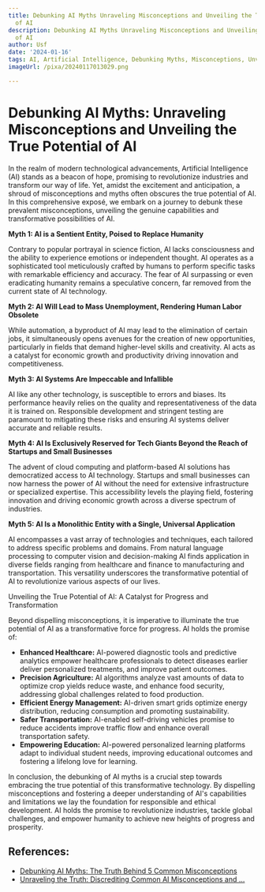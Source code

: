 ```yaml
---
title: Debunking AI Myths Unraveling Misconceptions and Unveiling the True Potential
  of AI
description: Debunking AI Myths Unraveling Misconceptions and Unveiling the True Potential
  of AI
author: Usf
date: '2024-01-16'
tags: AI, Artificial Intelligence, Debunking Myths, Misconceptions, Unveiling Potential
imageUrl: /pixa/20240117013029.png

---
```

# Debunking AI  Myths: Unraveling Misconceptions and Unveiling the True Potential  of AI

In the realm of modern technological advancements, Artificial  Intelligence (AI) stands as a beacon of hope, promising to revolutionize industries and transform our way of life. Yet, amidst the excitement and anticipation, a shroud of misconceptions and myths often obscures the  true potential of AI. In this comprehensive exposé, we embark on a  journey to debunk these prevalent misconceptions, unveiling the genuine capabilities and transformative possibilities of AI.

**Myth 1: AI is a Sentient Entity, Poised  to Replace Humanity**

Contrary  to popular portrayal in science fiction,  AI  lacks  consciousness and the  ability to  experience emotions or independent  thought.  AI operates as a sophisticated tool meticulously crafted by humans to perform specific tasks with remarkable efficiency and accuracy. The fear  of  AI surpassing or even eradicating humanity remains a speculative concern, far removed from  the current state of  AI technology.

**Myth  2: AI Will Lead to Mass Unemployment, Rendering Human Labor Obsolete**

While automation, a  byproduct of AI may lead to the elimination of certain jobs, it simultaneously opens avenues for  the creation of new  opportunities,  particularly in fields that demand higher-level skills and creativity. AI acts as a catalyst for  economic growth and productivity  driving innovation and competitiveness.

**Myth 3: AI Systems Are Impeccable and Infallible**

AI like any other technology, is susceptible to errors and biases.  Its  performance heavily relies on the quality and representativeness of the data it is trained  on. Responsible development and stringent testing are paramount to mitigating these risks and ensuring AI systems deliver accurate and reliable results.

**Myth  4: AI Is Exclusively Reserved for Tech Giants Beyond the Reach of Startups  and Small Businesses**

The advent of cloud computing and platform-based AI solutions has democratized access to AI technology. Startups and small businesses can now harness the power of AI  without the need for extensive infrastructure or specialized expertise. This accessibility levels the playing field, fostering innovation and driving economic growth across a diverse spectrum  of industries.

**Myth 5: AI Is a Monolithic Entity with a Single, Universal  Application**

AI  encompasses a vast array of technologies  and techniques, each tailored to address specific problems and domains. From natural language  processing to computer vision and decision-making  AI finds application in diverse fields ranging from healthcare and finance to manufacturing and transportation. This versatility underscores  the transformative potential of AI to revolutionize various aspects of our lives.

Unveiling the True  Potential of AI: A Catalyst  for Progress and Transformation

Beyond dispelling misconceptions, it is imperative to  illuminate the  true potential of AI as a transformative force for progress. AI holds the promise  of:

* **Enhanced Healthcare:** AI-powered diagnostic  tools and predictive analytics empower healthcare professionals to detect diseases earlier deliver personalized treatments, and improve patient outcomes.
*  **Precision Agriculture:** AI algorithms analyze vast amounts of data to optimize crop yields reduce waste, and  enhance food security, addressing global challenges related to food  production.
* **Efficient Energy  Management:** AI-driven smart grids optimize energy distribution, reducing consumption and promoting sustainability.
* **Safer  Transportation:** AI-enabled self-driving vehicles promise to reduce accidents improve traffic flow and enhance overall transportation safety.
* **Empowering Education:** AI-powered personalized learning  platforms adapt to individual student  needs, improving  educational outcomes and fostering a lifelong love for  learning.

In conclusion, the debunking of AI myths is a crucial step towards  embracing the true potential of this transformative technology. By  dispelling misconceptions and fostering a deeper understanding of AI's capabilities and  limitations we lay the foundation for responsible and ethical development. AI holds the promise to revolutionize industries, tackle global challenges, and empower humanity  to achieve new  heights of progress and prosperity.

## References:
- [Debunking AI Myths: The Truth Behind 5 Common Misconceptions](https://www.linkedin.com/pulse/debunking-ai-myths-truth-behind-5-common-bernard-marr)
- [Unraveling the Truth: Discrediting Common AI Misconceptions and ...](https://medium.com/@aispire/unraveling-the-truth-discrediting-common-ai-misconceptions-and-unveiling-lesser-known-realities-fe8a58f8c24e)

